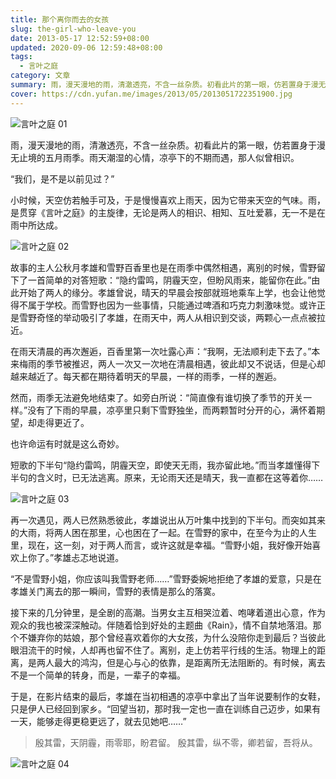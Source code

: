 ```yaml
---
title: 那个离你而去的女孩
slug: the-girl-who-leave-you
date: 2013-05-17 12:52:59+08:00
updated: 2020-09-06 12:59:48+08:00
tags:
  - 言叶之庭
category: 文章
summary: 雨，漫天漫地的雨，清澈透亮，不含一丝杂质。初看此片的第一眼，仿若置身于漫无止境的五月雨季。雨天潮湿的心情，凉亭下的不期而遇，那人似曾相识。
cover: https://cdn.yufan.me/images/2013/05/2013051722351900.jpg
---
```


![言叶之庭 01](https://cdn.yufan.me/images/2013/05/2013051722363500.jpg)

<MusicPlayer id={1950516520} />

雨，漫天漫地的雨，清澈透亮，不含一丝杂质。初看此片的第一眼，仿若置身于漫无止境的五月雨季。雨天潮湿的心情，凉亭下的不期而遇，那人似曾相识。

“我们，是不是以前见过？”

小时候，天空仿若触手可及，于是慢慢喜欢上雨天，因为它带来天空的气味。雨，是贯穿《言叶之庭》的主旋律，无论是两人的相识、相知、互吐爱慕，无一不是在雨中所达成。

![言叶之庭 02](https://cdn.yufan.me/images/2013/05/2013051722381700.jpg)

故事的主人公秋月孝雄和雪野百香里也是在雨季中偶然相遇，离别的时候，雪野留下了一首简单的对答短歌：“隐约雷鸣，阴霾天空，但盼风雨来，能留你在此。”由此开始了两人的缘分。孝雄曾说，晴天的早晨会按部就班地乘车上学，也会让他觉得不属于学校。而雪野也因为一些事情，只能通过啤酒和巧克力刺激味觉。或许正是雪野奇怪的举动吸引了孝雄，在雨天中，两人从相识到交谈，两颗心一点点被拉近。

在雨天清晨的再次邂逅，百香里第一次吐露心声：“我啊，无法顺利走下去了。”本来梅雨的季节被推迟，两人一次又一次地在清晨相遇，彼此却又不说话，但是心却越来越近了。每天都在期待着明天的早晨，一样的雨季，一样的邂逅。

然而，雨季无法避免地结束了。如旁白所说：“简直像有谁切换了季节的开关一样。”没有了下雨的早晨，凉亭里只剩下雪野独坐，而两颗暂时分开的心，满怀着期望，却走得更近了。

也许命运有时就是这么奇妙。

短歌的下半句“隐约雷鸣，阴霾天空，即使天无雨，我亦留此地。”而当孝雄懂得下半句的含义时，已无法逃离。原来，无论雨天还是晴天，我一直都在这等着你……

![言叶之庭 03](https://cdn.yufan.me/images/2013/05/2013051722382300.jpg)

再一次遇见，两人已然熟悉彼此，孝雄说出从万叶集中找到的下半句。而突如其来的大雨，将两人困在那里，心也困在了一起。在雪野的家中，在至今为止的人生里，现在，这一刻，对于两人而言，或许这就是幸福。“雪野小姐，我好像开始喜欢上你了。”孝雄忐忑地说道。

“不是雪野小姐，你应该叫我雪野老师……”雪野委婉地拒绝了孝雄的爱意，只是在孝雄关门离去的那一瞬间，雪野的表情是那么的落寞。

接下来的几分钟里，是全剧的高潮。当男女主互相哭泣着、咆哮着道出心意，作为观众的我也被深深触动。伴随着恰到好处的主题曲《Rain》，情不自禁地落泪。那个不嫌弃你的姑娘，那个曾经喜欢着你的大女孩，为什么没陪你走到最后？当彼此眼泪流干的时候，人却再也留不住了。离别，走上仿若平行线的生活。物理上的距离，是两人最大的鸿沟，但是心与心的依靠，是距离所无法阻断的。有时候，离去不是一个简单的转身，而是，一辈子的幸福。

于是，在影片结束的最后，孝雄在当初相遇的凉亭中拿出了当年说要制作的女鞋，只是伊人已经回到家乡。“回望当初，那时我一定也一直在训练自己迈步，如果有一天，能够走得更稳更远了，就去见她吧……”

> 殷其雷，天阴霾，雨零耶，盼君留。
> 殷其雷，纵不零，卿若留，吾将从。

![言叶之庭 04](https://cdn.yufan.me/images/2013/05/2013051722382500.jpg)

